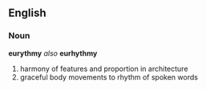 ==English==
=== Noun ===
'''eurythmy''' ''also'' '''eurhythmy'''
# harmony of features and proportion in architecture
# graceful body movements to rhythm of spoken words